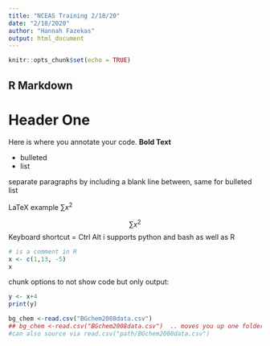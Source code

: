```yaml
---
title: "NCEAS Training 2/18/20"
date: "2/18/2020"
author: "Hannah Fazekas"
output: html_document
---
```


```r
knitr::opts_chunk$set(echo = TRUE)
```

## R Markdown

# Header One

Here is where you annotate your code. **Bold Text** 

* bulleted
* list

separate paragraphs by including a blank line between, same for bulleted list

LaTeX example
$\sum{x^2}$

$$\sum{x^2}$$
Keyboard shortcut = Ctrl Alt i
supports python and bash as well as R

```r

# is a comment in R
x <- c(1,13, -5)
x
```


chunk options to not show code but only output:
```r
y <- x+4
print(y)
```


```r
bg_chem <-read.csv("BGchem2008data.csv")
## bg_chem <-read.csv("BGchem2008data.csv")  .. moves you up one folder then back down
#can also source via read.csv("path/BGchem2008data.csv")


```



